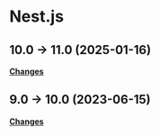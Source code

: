 # Nest.js

## 10.0 → 11.0 (2025-01-16)

**[Changes](https://github.com/nestjs/nest/releases/tag/v11.0.0)**

## 9.0 -> 10.0 (2023-06-15)

**[Changes](https://github.com/nestjs/nest/releases/tag/v10.0.0)**
